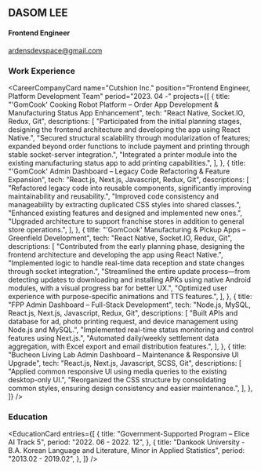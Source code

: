 ## DASOM LEE

#### Frontend Engineer

ardensdevspace@gmail.com

<div className="bar" />

### Work Experience

<CareerCompanyCard
  name="Cutshion Inc."
  position="Frontend Engineer, Platform Development Team"
  period="2023. 04 -"
  projects={[
    {
      title:
        "'GomCook' Cooking Robot Platform – Order App Development & Manufacturing Status App Enhancement",
      tech: "React Native, Socket.IO, Redux, Git",
      descriptions: [
        "Participated from the initial planning stages, designing the frontend architecture and developing the app using React Native.",
        "Secured structural scalability through modularization of features; expanded beyond order functions to include payment and printing through stable socket-server integration.",
        "Integrated a printer module into the existing manufacturing status app to add printing capabilities.",
      ],
    },
    {
      title:
        "'GomCook' Admin Dashboard – Legacy Code Refactoring & Feature Expansion",
      tech: "React.js, Next.js, Javascript, Redux, Git",
      descriptions: [
        "Refactored legacy code into reusable components, significantly improving maintainability and reusability.",
        "Improved code consistency and manageability by extracting duplicated CSS styles into shared classes.",
        "Enhanced existing features and designed and implemented new ones.",
        "Upgraded architecture to support franchise stores in addition to general store operations.",
      ],
    },
    {
      title: "'GomCook' Manufacturing & Pickup Apps – Greenfield Development",
      tech: "React Native, Socket.IO, Redux, Git",
      descriptions: [
        "Contributed from the early planning phase, designing the frontend architecture and developing the app using React Native.",
        "Implemented logic to handle real-time data reception and state changes through socket integration.",
        "Streamlined the entire update process—from detecting updates to downloading and installing APKs using native Android modules, with a visual progress bar for better UX.",
        "Optimized user experience with purpose-specific animations and TTS features.",
      ],
    },
    {
      title: "FPP Admin Dashboard – Full-Stack Development",
      tech: "Node.js, MySQL, React.js, Next.js, Javascript, Redux, Git",
      descriptions: [
        "Built APIs and database for ad, photo printing request, and device management using Node.js and MySQL.",
        "Implemented real-time status monitoring and control features using Next.js.",
        "Automated daily/weekly settlement data aggregation, with Excel export and email distribution features.",
      ],
    },
    {
      title:
        "Bucheon Living Lab Admin Dashboard – Maintenance & Responsive UI Upgrade",
      tech: "React.js, Next.js, Javascript, SCSS, Git",
      descriptions: [
        "Applied common responsive UI using media queries to the existing desktop-only UI.",
        "Reorganized the CSS structure by consolidating common styles, ensuring design consistency and easier maintenance.",
      ],
    },
  ]}
/>

<div className="bar" />

### Education

<EducationCard
  entries={[
    {
      title: "Government-Supported Program – Elice AI Track 5",
      period: "2022. 06 - 2022. 12",
    },
    {
      title:
        "Dankook University - B.A. Korean Language and Literature, Minor in Applied Statistics",
      period: "2013.02 - 2019.02",
    },
  ]}
/>
